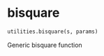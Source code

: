 # bisquare { #jaxidem.utilities.bisquare }

```python
utilities.bisquare(s, params)
```

Generic bisquare function
